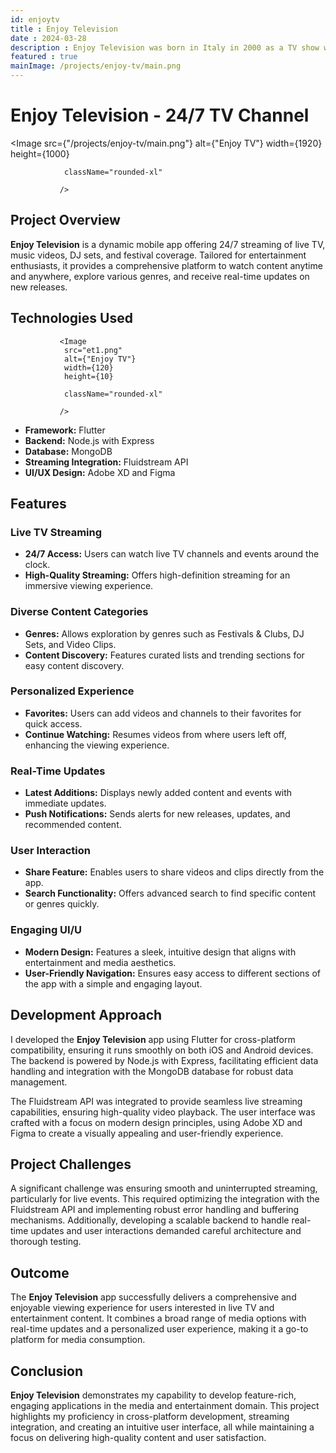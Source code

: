 ```yaml
---
id: enjoytv
title : Enjoy Television
date : 2024-03-28
description : Enjoy Television was born in Italy in 2000 as a TV show whose purpose was to show through the eye of the camera and our interviews the world clubbing scene at 360 ° in order to promote music, clubs / festivals, artists, promoters and the whole and the music industry. Enjoy Television was a TV show that showed all the beauty of the dance music world, the music industry and how to having fun on the 4 corners of the Planet. After 1200 weekly episodes, 1 million daily Tv viewers, after having traveled the world for more than 12 years, touching all the iconic places of entertainment such as Ibiza, Miami, Mykonos, Amsterdam, South America, Caribbean and after having interviewed an
featured : true
mainImage: /projects/enjoy-tv/main.png
---
```


# Enjoy Television - 24/7 TV Channel
<Image 
                src={"/projects/enjoy-tv/main.png"}
                alt={"Enjoy TV"}
                width={1920}
                height={1000}
                
                className="rounded-xl" 

               />

## Project Overview

**Enjoy Television** is a dynamic mobile app offering 24/7 streaming of live TV, music videos, DJ sets, and festival coverage. Tailored for entertainment enthusiasts, it provides a comprehensive platform to watch content anytime and anywhere, explore various genres, and receive real-time updates on new releases.

## Technologies Used
 


               <Image 
                src="et1.png"
                alt={"Enjoy TV"}
                width={120}
                height={10}
                
                className="rounded-xl" 

               />
              






               



- **Framework:** Flutter
- **Backend:** Node.js with Express
- **Database:** MongoDB
- **Streaming Integration:** Fluidstream API
- **UI/UX Design:** Adobe XD and Figma

## Features

### Live TV Streaming

- **24/7 Access:** Users can watch live TV channels and events around the clock.
- **High-Quality Streaming:** Offers high-definition streaming for an immersive viewing experience.

### Diverse Content Categories

- **Genres:** Allows exploration by genres such as Festivals & Clubs, DJ Sets, and Video Clips.
- **Content Discovery:** Features curated lists and trending sections for easy content discovery.

### Personalized Experience

- **Favorites:** Users can add videos and channels to their favorites for quick access.
- **Continue Watching:** Resumes videos from where users left off, enhancing the viewing experience.

### Real-Time Updates

- **Latest Additions:** Displays newly added content and events with immediate updates.
- **Push Notifications:** Sends alerts for new releases, updates, and recommended content.

### User Interaction

- **Share Feature:** Enables users to share videos and clips directly from the app.
- **Search Functionality:** Offers advanced search to find specific content or genres quickly.

### Engaging UI/U

- **Modern Design:** Features a sleek, intuitive design that aligns with entertainment and media aesthetics.
- **User-Friendly Navigation:** Ensures easy access to different sections of the app with a simple and engaging layout.

## Development Approach

I developed the **Enjoy Television** app using Flutter for cross-platform compatibility, ensuring it runs smoothly on both iOS and Android devices. The backend is powered by Node.js with Express, facilitating efficient data handling and integration with the MongoDB database for robust data management.

The Fluidstream API was integrated to provide seamless live streaming capabilities, ensuring high-quality video playback. The user interface was crafted with a focus on modern design principles, using Adobe XD and Figma to create a visually appealing and user-friendly experience.

## Project Challenges

A significant challenge was ensuring smooth and uninterrupted streaming, particularly for live events. This required optimizing the integration with the Fluidstream API and implementing robust error handling and buffering mechanisms. Additionally, developing a scalable backend to handle real-time updates and user interactions demanded careful architecture and thorough testing.

## Outcome

The **Enjoy Television** app successfully delivers a comprehensive and enjoyable viewing experience for users interested in live TV and entertainment content. It combines a broad range of media options with real-time updates and a personalized user experience, making it a go-to platform for media consumption.

## Conclusion

**Enjoy Television** demonstrates my capability to develop feature-rich, engaging applications in the media and entertainment domain. This project highlights my proficiency in cross-platform development, streaming integration, and creating an intuitive user interface, all while maintaining a focus on delivering high-quality content and user satisfaction.
